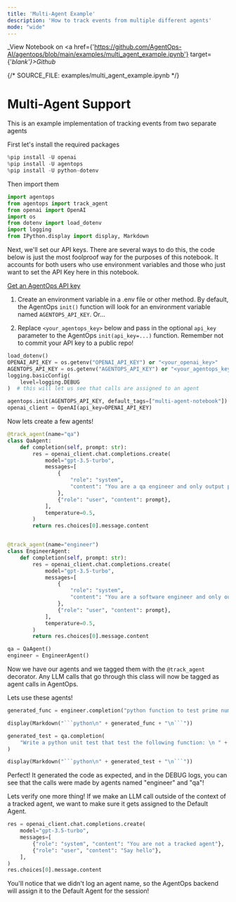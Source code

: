 ```yaml
---
title: 'Multi-Agent Example'
description: 'How to track events from multiple different agents'
mode: "wide"
---
```

_View Notebook on <a href={'https://github.com/AgentOps-AI/agentops/blob/main/examples/multi_agent_example.ipynb'} target={'_blank'}>Github</a>_

{/*  SOURCE_FILE: examples/multi_agent_example.ipynb  */}


# Multi-Agent Support
This is an example implementation of tracking events from two separate agents

First let's install the required packages


```python
%pip install -U openai
%pip install -U agentops
%pip install -U python-dotenv
```

Then import them


```python
import agentops
from agentops import track_agent
from openai import OpenAI
import os
from dotenv import load_dotenv
import logging
from IPython.display import display, Markdown
```

Next, we'll set our API keys. There are several ways to do this, the code below is just the most foolproof way for the purposes of this notebook. It accounts for both users who use environment variables and those who just want to set the API Key here in this notebook.

[Get an AgentOps API key](https://agentops.ai/settings/projects)

1. Create an environment variable in a .env file or other method. By default, the AgentOps `init()` function will look for an environment variable named `AGENTOPS_API_KEY`. Or...

2. Replace `<your_agentops_key>` below and pass in the optional `api_key` parameter to the AgentOps `init(api_key=...)` function. Remember not to commit your API key to a public repo!


```python
load_dotenv()
OPENAI_API_KEY = os.getenv("OPENAI_API_KEY") or "<your_openai_key>"
AGENTOPS_API_KEY = os.getenv("AGENTOPS_API_KEY") or "<your_agentops_key>"
logging.basicConfig(
    level=logging.DEBUG
)  # this will let us see that calls are assigned to an agent
```


```python
agentops.init(AGENTOPS_API_KEY, default_tags=["multi-agent-notebook"])
openai_client = OpenAI(api_key=OPENAI_API_KEY)
```

Now lets create a few agents!


```python
@track_agent(name="qa")
class QaAgent:
    def completion(self, prompt: str):
        res = openai_client.chat.completions.create(
            model="gpt-3.5-turbo",
            messages=[
                {
                    "role": "system",
                    "content": "You are a qa engineer and only output python code, no markdown tags.",
                },
                {"role": "user", "content": prompt},
            ],
            temperature=0.5,
        )
        return res.choices[0].message.content


@track_agent(name="engineer")
class EngineerAgent:
    def completion(self, prompt: str):
        res = openai_client.chat.completions.create(
            model="gpt-3.5-turbo",
            messages=[
                {
                    "role": "system",
                    "content": "You are a software engineer and only output python code, no markdown tags.",
                },
                {"role": "user", "content": prompt},
            ],
            temperature=0.5,
        )
        return res.choices[0].message.content
```


```python
qa = QaAgent()
engineer = EngineerAgent()
```

Now we have our agents and we tagged them with the `@track_agent` decorator. Any LLM calls that go through this class will now be tagged as agent calls in AgentOps.

Lets use these agents!


```python
generated_func = engineer.completion("python function to test prime number")
```


```python
display(Markdown("```python\n" + generated_func + "\n```"))
```


```python
generated_test = qa.completion(
    "Write a python unit test that test the following function: \n " + generated_func
)
```


```python
display(Markdown("```python\n" + generated_test + "\n```"))
```

Perfect! It generated the code as expected, and in the DEBUG logs, you can see that the calls were made by agents named "engineer" and "qa"!

Lets verify one more thing! If we make an LLM call outside of the context of a tracked agent, we want to make sure it gets assigned to the Default Agent.


```python
res = openai_client.chat.completions.create(
    model="gpt-3.5-turbo",
    messages=[
        {"role": "system", "content": "You are not a tracked agent"},
        {"role": "user", "content": "Say hello"},
    ],
)
res.choices[0].message.content
```

You'll notice that we didn't log an agent name, so the AgentOps backend will assign it to the Default Agent for the session!

